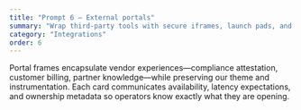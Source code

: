 ```yaml
---
title: "Prompt 6 — External portals"
summary: "Wrap third-party tools with secure iframes, launch pads, and analytics-aware CTAs."
category: "Integrations"
order: 6
---
```


Portal frames encapsulate vendor experiences—compliance attestation, customer billing, partner knowledge—while preserving our theme and instrumentation. Each card communicates availability, latency expectations, and ownership metadata so operators know exactly what they are opening.
